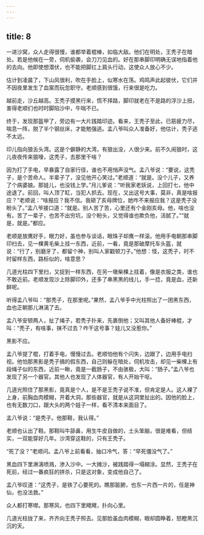 ```yaml
---
---
---
```

title: 8
---



一进沙窝，众人走得很慢，谁都举着棍棒，如临大敌。他们在明处，王秃子在暗处。若是他候在一旁，伺机偷袭，会刀刀见血的。好在那串脚印明确无误地指着他的去向。他即使想潜伏，也不能把脚扛上肩头行动，这使众人放心不少。

估计到凌晨了，下山风很利，吹在手脸上，似寒水在荡。鸡鸣声此起彼伏，它们并不因夜里发生了血案而玩忽职守。老顺感到很饿，行来很是吃力。

越前走，沙丘越高。王秃子摸黑行来，慌不择路，脚印就老在不是路的浮沙上扭，害得老顺们也时时脚陷沙中，牛喘不已。

终于，发现那盔甲了，旁边有一大片践踏印迹。看来，王秃子至此，已筋疲力尽，喘息一阵，脱了半个钢丝床，才能勉强逃。孟八爷叫众人准备好，他估计，秃子逃不太远。

印儿指向狼舌头湾。这是个僻静的大湾，有狼出没，人很少来。前不久闹狼时，这儿夜夜传来狼嚎，这秃子，去那里干啥？

因为打了手电，早暴露了自家行径，谁也不用悄声没气。孟八爷说：“要说，这秃子，是个苦命人。半辈子了，没见他开心笑过。”老顺道：“就是。没个儿子，又养了个病婆娘。那娃儿，也没钱上学。”月儿爹说：“听我家老妖说，上回打七，他中途退了。前回，叫人顶了缸，当犯人抓去。现在，又出这号大事，莫非，真是啥报应？”老顺说：“啥报应？我不信。我砸了亥母牌位，她咋不来报应我？这是秃子没盼头了。”孟八爷接口道：“就是。别人苦了苦，心里还有个金刚亥母。他，啥也没有。苦了一辈子，也苦不出穷坑，没个盼头，又觉得谁也欺负他，活腻了。”“就是，就是。”都应。

老顺是放鹰好手，眼力好，虽也参与谈话，眼珠子却鹰一样滚。他用手电朝那串脚印扫去，见一棵黄毛柴上挂一东西，近前，一看，竟是那破摩托车头盔，就说：“行了，别磨牙了，都留个神，别叫人家戳顿刀子。”他想：怪，这秃子，时不时留样东西，路标似的，啥意思？

几道光柱四下里扫，又捉到一样东西，在另一墩柴棵上挂着，像是衣服之类，谁也不敢近前。老顺发现沙上除脚印外，还多了串黑黑的线儿，手一捻，竟是血，还新鲜呢。

听得孟八爷叫：“那秃子，在那里呢。”果然，孟八爷手中光柱照出了一团黑东西，血也正朝那儿淋漓了去。

孟八爷安顿两人，扯了绳子，若秃子扑来，先裹倒他；又叫其他人备好棒棍，才叫：“秃子，有啥事，抹不过去？咋干这号事？娃儿又没惹你。”

黑影不应。

孟八爷提了棍，打着手电，慢慢过去。老顺怕他有个闪失，边跟了，边用手电扫视。他怕那黑影是秃子搞的假东西，自己则躲在暗处，伺机攻击，却见一柴棵上有段绳子似的东西，近前一瞅，竟是一截肠子，不由骇极，大叫：“肠子。”孟八爷也发现了另一个器官。其他人也发现了人体器官，有人开始干呕。

几道光照住了那黑影，竟真是个人，是不是王秃子说不准，但肯定是人。这人裸了上身，前胸血肉模糊，开着大洞，那些器官，就是从这洞里扯出的。因他的脸上，也有无数刀口，跟大头的两个娃子一样，看不清本来面目了。

孟八爷说：“是秃子。他那鞋，我认得。”

老顺也认出了鞋。那鞋叫牛舔鼻，用生牛皮自做的，土头笨脑，很是难看，但结实，一双能穿好几年。沙湾穿这鞋的，只有王秃子。

“死了没？”老顺问。孟八爷上前看看，抽口冷气，答：“早死僵没气了。”

黑血四下里淋漓喷溅，渗入沙中。一大摊沙，被践踏得一塌糊涂。显然，王秃子在死前，经过一番疯狂的拼杀，只是这对象，变成他自己了。

孟八爷叹道：“这秃子，是铁了心要死的。瞧那脏腑，也东一片西一片的，任是神仙，也没法救。”

众人都打寒噤。那寒风，也四下里飕飕，扑向心里。

几道光柱拢了来，齐齐向王秃子照去。见那脸虽血肉模糊，眼却圆睁着，怒瞪黑沉沉的天。